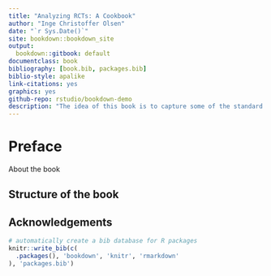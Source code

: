 ```yaml
--- 
title: "Analyzing RCTs: A Cookbook"
author: "Inge Christoffer Olsen"
date: "`r Sys.Date()`"
site: bookdown::bookdown_site
output: 
  bookdown::gitbook: default
documentclass: book
bibliography: [book.bib, packages.bib]
biblio-style: apalike
link-citations: yes
graphics: yes
github-repo: rstudio/bookdown-demo
description: "The idea of this book is to capture some of the standard statistical analysis methods for randomised controlled trials"
---
```


# Preface

About the book 

## Structure of the book

## Acknowledgements


```r
# automatically create a bib database for R packages
knitr::write_bib(c(
  .packages(), 'bookdown', 'knitr', 'rmarkdown'
), 'packages.bib')
```
